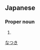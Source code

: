 ==Japanese==
{{ja-kanjitab|夏|希}}

===Proper noun===
{{ja-pos|proper|なつき}}

# {{given name|female|lang=ja}}

[[Category:Japanese female given names|なつき]]